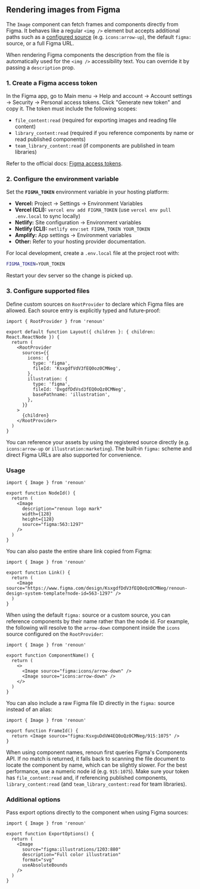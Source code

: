 ## Rendering images from Figma

The `Image` component can fetch frames and components directly from Figma. It behaves like a regular `<img />` element but accepts additional paths such as a [configured source](#1-configure-supported-files) (e.g. `icons:arrow-up`), the default `figma:` source, or a full Figma URL.

When rendering Figma components the description from the file is automatically used for the `<img />` accessibility text. You can override it by passing a `description` prop.

### 1. Create a Figma access token

In the Figma app, go to Main menu → Help and account → Account settings → Security → Personal access tokens. Click "Generate new token" and copy it. The token must include the following scopes:

- `file_content:read` (required for exporting images and reading file content)
- `library_content:read` (required if you reference components by name or read published components)
- `team_library_content:read` (if components are published in team libraries)

Refer to the official docs: [Figma access tokens](https://www.figma.com/developers/api#access-tokens).

### 2. Configure the environment variable

Set the **`FIGMA_TOKEN`** environment variable in your hosting platform:

- **Vercel:** Project → Settings → Environment Variables
- **Vercel (CLI):** `vercel env add FIGMA_TOKEN` (use `vercel env pull .env.local` to sync locally)
- **Netlify:** Site configuration → Environment variables
- **Netlify (CLI):** `netlify env:set FIGMA_TOKEN YOUR_TOKEN`
- **Amplify:** App settings → Environment variables
- **Other:** Refer to your hosting provider documentation.

For local development, create a `.env.local` file at the project root with:

```bash
FIGMA_TOKEN=YOUR_TOKEN
```

Restart your dev server so the change is picked up.

### 3. Configure supported files

Define custom sources on `RootProvider` to declare which Figma files are allowed. Each source entry is explicitly typed and future‑proof:

```tsx
import { RootProvider } from 'renoun'

export default function Layout({ children }: { children: React.ReactNode }) {
  return (
    <RootProvider
      sources={{
        icons: {
          type: 'figma',
          fileId: 'KsxgdfVdV3fEQ0oz0CMNeg',
        },
        illustration: {
          type: 'figma',
          fileId: 'DxgdfDdVsd3fEQ0oQz0CMNeg',
          basePathname: 'illustration',
        },
      }}
    >
      {children}
    </RootProvider>
  )
}
```

You can reference your assets by using the registered source directly (e.g. `icons:arrow-up` or `illustration:marketing`). The built‑in `figma:` scheme and direct Figma URLs are also supported for convenience.

### Usage

```tsx
import { Image } from 'renoun'

export function NodeId() {
  return (
    <Image
      description="renoun logo mark"
      width={128}
      height={128}
      source="figma:563:1297"
    />
  )
}
```

You can also paste the entire share link copied from Figma:

```tsx
import { Image } from 'renoun'

export function Link() {
  return (
    <Image source="https://www.figma.com/design/KsxgdfDdV3fEQ0oQz0CMNeg/renoun-design-system-template?node-id=563-1297" />
  )
}
```

When using the default `figma:` source or a custom source, you can reference components by their name rather than the node id. For example, the following will resolve to the `arrow-down` component inside the `icons` source configured on the `RootProvider`:

```tsx
import { Image } from 'renoun'

export function ComponentName() {
  return (
    <>
      <Image source="figma:icons/arrow-down" />
      <Image source="icons:arrow-down" />
    </>
  )
}
```

You can also include a raw Figma file ID directly in the `figma:` source instead of an alias:

```tsx
import { Image } from 'renoun'

export function FrameId() {
  return <Image source="figma:KsxguDdVW4EQ0oQz0CMNeg/915:1075" />
}
```

<Note>

When using component names, renoun first queries Figma's Components API. If no match is returned, it falls back to scanning the file document to locate the component by name, which can be slightly slower. For the best performance, use a numeric node id (e.g. `915:1075`). Make sure your token has `file_content:read` and, if referencing published components, `library_content:read` (and `team_library_content:read` for team libraries).

</Note>

### Additional options

Pass export options directly to the component when using Figma sources:

```tsx
import { Image } from 'renoun'

export function ExportOptions() {
  return (
    <Image
      source="figma:illustrations/1203:880"
      description="Full color illustration"
      format="svg"
      useAbsoluteBounds
    />
  )
}
```
